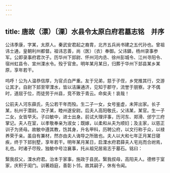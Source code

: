 ```yaml
---
---
---
```

title: 唐故（漂）〔溧〕水县令太原白府君墓志铭　并序
---



公讳季康，字某，太原人。秦武安君起之裔胄，北齐五兵尚书建之五代孙也。曾祖讳士通，皇朝利州都督。祖讳志善，尚（医）〔衣〕奉御。父讳鏻，杨州录事参军。公即录事府君次子。历华州下邽尉、怀州河内丞、徐州彭城令、江州寻阳令、宿州虹县令、宣州溧水令。殁于官舍。明年某月某日，归葬于华州下邽县某乡某原，享年若干。

呜呼！公为人温恭信厚，为官贞白严重。友于兄弟，慈于子侄，乡党推其行，交游让其才。自尉下邽至宰溧水，皆以洁廉通济，见知于郡守，流誉于朋寮。才不偶时，道屈于位，而徒劳于州县，竞不致于青云。命矣夫！哀哉！

公前夫人河东薛氏，先公若干年而殁。生二子一女，女号鉴虚，未笄出家。长子某，杭州于潜尉。次子某，睦州遂安尉。后夫人高阳敬氏，父讳某，某官。生一子二女，女皆早夭。子曰敏中，进士出身。前试大理评事，历河东、郑滑、邠宁三府掌记。夫人在室，以孝敬奉亲为淑女；既嫁，以柔和从夫为顺妇；及主家，以慈正训子为贤母。故敏中遵其教，饬其身，升名甲科，历聘公府，以文行称于众，以禄养荣于亲。虽自有兼材，然亦由夫人诲导之所致也。夫人以大和七年正月某日寝疾，终于下邽别墅，享年若干。明年某月某日，启溧水府君薛夫人宅兆而合祔焉，礼也。时诸子尽殁，独敏中号泣襄事，托从祖兄居易志于墓石。铭曰：

繄我叔父，溧水府君。治本于家事，施政于县民。繄我叔母，高阳夫人。德修于室家，庆积于闺门。训著趋庭，善彰卜邻。故其嗣子，休有令闻。